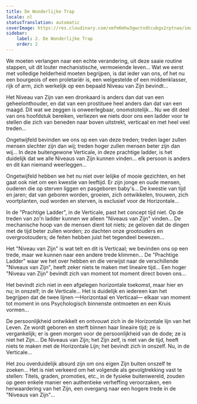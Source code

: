 ```yaml
---
title: De Wonderlijke Trap
locale: nl
statusTranslation: automatic
coverImage: https://res.cloudinary.com/xmfm6mhw3gwctndtcubgx2rptnae/image/upload/v1740468922/small_cover_tratado_de_psicologia_revolucionaria_a4c0dca4e0.webp
sidebar:
    label: 2. De Wonderlijke Trap
    order: 2
---
```

We moeten verlangen naar een echte verandering, uit deze saaie routine stappen, uit dit louter mechanistische, vermoeiende leven... Wat we eerst met volledige helderheid moeten begrijpen, is dat ieder van ons, of het nu een bourgeois of een proletariër is, een welgestelde of een middenklasser, rijk of arm, zich werkelijk op een bepaald Niveau van Zijn bevindt...

Het Niveau van Zijn van een dronkaard is anders dan dat van een geheelonthouder, en dat van een prostituee heel anders dan dat van een maagd. Dit wat we zeggen is onweerlegbaar, onomstotelijk... Nu we dit deel van ons hoofdstuk bereiken, verliezen we niets door ons een ladder voor te stellen die zich van beneden naar boven uitstrekt, verticaal en met heel veel treden...

Ongetwijfeld bevinden we ons op een van deze treden; treden lager zullen mensen slechter zijn dan wij; treden hoger zullen mensen beter zijn dan wij... In deze buitengewone Verticale, in deze prachtige ladder, is het duidelijk dat we alle Niveaus van Zijn kunnen vinden... elk persoon is anders en dit kan niemand weerleggen...

Ongetwijfeld hebben we het nu niet over lelijke of mooie gezichten, en het gaat ook niet om een kwestie van leeftijd. Er zijn jonge en oude mensen, ouderen die op sterven liggen en pasgeboren baby's... De kwestie van tijd en jaren; dat van geboren worden, groeien, zich ontwikkelen, trouwen, zich voortplanten, oud worden en sterven, is exclusief voor de Horizontale...

In de "Prachtige Ladder", in de Verticale, past het concept tijd niet. Op de treden van zo'n ladder kunnen we alleen "Niveaus van Zijn" vinden... De mechanische hoop van de mensen dient tot niets; ze geloven dat de dingen met de tijd beter zullen worden; zo dachten onze grootouders en overgrootouders; de feiten hebben juist het tegendeel bewezen...

Het "Niveau van Zijn" is wat telt en dit is Verticaal; we bevinden ons op een trede, maar we kunnen naar een andere trede klimmen... De "Prachtige Ladder" waar we het over hebben en die verwijst naar de verschillende "Niveaus van Zijn", heeft zeker niets te maken met lineaire tijd... Een hoger "Niveau van Zijn" bevindt zich van moment tot moment direct boven ons...

Het bevindt zich niet in een afgelegen horizontale toekomst, maar hier en nu; in onszelf; in de Verticale... Het is duidelijk en iedereen kan het begrijpen dat de twee lijnen —Horizontaal en Verticaal— elkaar van moment tot moment in ons Psychologisch binnenste ontmoeten en een Kruis vormen...

De persoonlijkheid ontwikkelt en ontvouwt zich in de Horizontale lijn van het Leven. Ze wordt geboren en sterft binnen haar lineaire tijd; ze is vergankelijk; er is geen morgen voor de persoonlijkheid van de dode; ze is niet het Zijn... De Niveaus van Zijn; het Zijn zelf, is niet van de tijd, heeft niets te maken met de Horizontale Lijn; het bevindt zich in onszelf. Nu, in de Verticale...

Het zou overduidelijk absurd zijn om ons eigen Zijn buiten onszelf te zoeken... Het is niet verkeerd om het volgende als gevolgtrekking vast te stellen: Titels, graden, promoties, etc., in de fysieke buitenwereld, zouden op geen enkele manier een authentieke verheffing veroorzaken, een herwaardering van het Zijn, een overgang naar een hogere trede in de "Niveaus van Zijn"...

